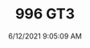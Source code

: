 ---
width: 2000
height: 1333
title: 996 GT3
description: Silver 996 GT3 with aftermarket wheels
date: 6/12/2021 9:05:09 AM
cameraMake: Sony
cameraModel: ILCE-7M3
lens: ZEISS Batis 2/40 CF
settingsfStop: f/2
settingsISO: ISO 100
settingsShutter: 1/1000
settingsFocalLength: 40 mm
---
